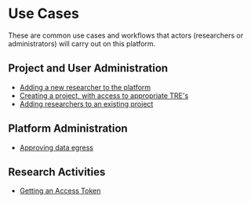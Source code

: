 # Use Cases

These are common use cases and workflows that actors (researchers or administrators) will carry out on this platform.

## Project and User Administration

- [Adding a new researcher to the platform](/five_safes_tes/guides/addresearchertoplatform)
- [Creating a project, with access to appropriate TRE's](/five_safes_tes/guides/createproject)
- [Adding researchers to an existing project](/five_safes_tes/guides/addresearchertoproject)

## Platform Administration

- [Approving data egress](/five_safes_tes/guides/EgressManagerApprovingRelease)

## Research Activities

- [Getting an Access Token](/five_safes_tes/guides/get_token)